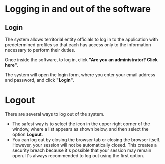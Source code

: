 # Logging in and out of the software

## Login
The system allows territorial entity officials to log in to the application with predetermined profiles so that each has access only to the information necessary to perform their duties.

Once inside the software, to log in, click **"Are you an administrator? Click here"**.

The system will open the login form, where you enter your email address and password, and click **"Login"**.

# Logout
There are several ways to log out of the system.

* The safest way is to select the icon in the upper right corner of the window, where a list appears as shown below, and then select the option **Logout**.
* You can log out by closing the browser tab or closing the browser itself. However, your session will not be automatically closed. This creates a security breach because it's possible that your session may remain open. It's always recommended to log out using the first option.
